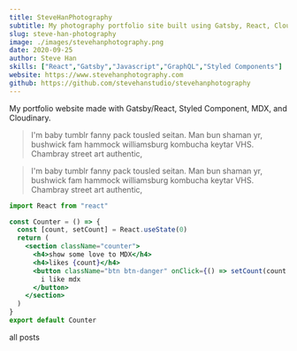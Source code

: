 ```yaml
---
title: SteveHanPhotography
subtitle: My photography portfolio site built using Gatsby, React, Cloudinary
slug: steve-han-photography
image: ./images/stevehanphotography.png
date: 2020-09-25
author: Steve Han
skills: ["React","Gatsby","Javascript","GraphQL","Styled Components"]
website: https://www.stevehanphotography.com
github: https://github.com/stevehanstudio/stevehanphotography
---
```



My portfolio website made with Gatsby/React, Styled Component, MDX, and Cloudinary.

<blockquote>
  I'm baby tumblr fanny pack tousled seitan. Man bun shaman yr, bushwick fam
  hammock williamsburg kombucha keytar VHS. Chambray street art authentic,
</blockquote>

<blockquote display="info">
  I'm baby tumblr fanny pack tousled seitan. Man bun shaman yr, bushwick fam
  hammock williamsburg kombucha keytar VHS. Chambray street art authentic,
</blockquote>

```jsx
import React from "react"

const Counter = () => {
  const [count, setCount] = React.useState(0)
  return (
    <section className="counter">
      <h4>show some love to MDX</h4>
      <h4>likes {count}</h4>
      <button className="btn btn-danger" onClick={() => setCount(count + 1)}>
        i like mdx
      </button>
    </section>
  )
}
export default Counter
```

<Link to="/posts" className="btn center-btn">
  all posts
</Link>
